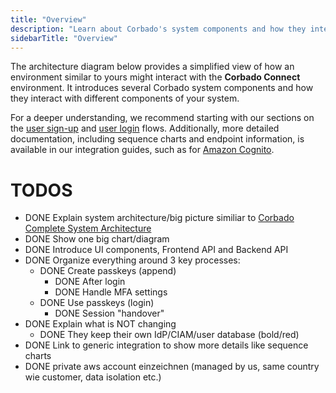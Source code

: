 ```yaml
---
title: "Overview"
description: "Learn about Corbado's system components and how they interact with your application."
sidebarTitle: "Overview"
---
```



The architecture diagram below provides a simplified view of how an environment similar to yours might interact with the **Corbado Connect** environment. It introduces several Corbado system components and how they interact with different components of your system.

For a deeper understanding, we recommend starting with our sections on the [user sign-up](/corbado-connect-new/flows/user-sign-up) and [user login](/corbado-connect-new/flows/user-login) flows. Additionally, more detailed documentation, including sequence charts and endpoint information, is available in our integration guides, such as for [Amazon Cognito](/corbado-connect-new/integration/cognito).

<ArchitectureDiagram />

# TODOS

- DONE Explain system architecture/big picture similiar to [Corbado Complete System Architecture](/corbado-complete/overview/system-architecture)
- DONE Show one big chart/diagram
- DONE Introduce UI components, Frontend API and Backend API
- DONE Organize everything around 3 key processes:
    - DONE Create passkeys (append)
        - DONE After login
        - DONE Handle MFA settings
    - DONE Use passkeys (login)
        - DONE Session "handover"
- DONE Explain what is NOT changing
    - DONE They keep their own IdP/CIAM/user database (bold/red)
- DONE Link to generic integration to show more details like sequence charts
- DONE private aws account einzeichnen (managed by us, same country wie customer, data isolation etc.)
